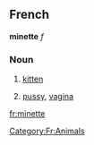 ==French==
'''minette''' ''f''
===Noun===
# [[kitten]]
# {{frslang}} [[pussy]], [[vagina]]
[[Category:Fr:Animals]]
[[fr:minette]]